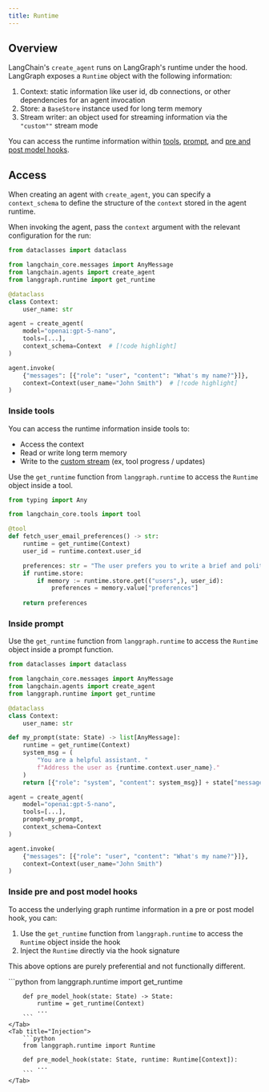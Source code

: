 ```yaml
---
title: Runtime
---
```



<AlphaCallout />

## Overview

LangChain's `create_agent` runs on LangGraph's runtime under the hood.
LangGraph exposes a `Runtime` object with the following information:

1. Context: static information like user id, db connections, or other dependencies for an agent invocation
2. Store: a `BaseStore` instance used for long term memory
3. Stream writer: an object used for streaming information via the `"custom""` stream mode

You can access the runtime information within [tools](#inside-tools), [prompt](#inside-prompt), and [pre and post model hooks](#inside-pre-and-post-model-hooks).

## Access

When creating an agent with `create_agent`, you can specify a `context_schema` to define
the structure of the `context` stored in the agent runtime.

When invoking the agent, pass the `context` argument with the relevant configuration for the run:

```python
from dataclasses import dataclass

from langchain_core.messages import AnyMessage
from langchain.agents import create_agent
from langgraph.runtime import get_runtime

@dataclass
class Context:
    user_name: str 

agent = create_agent(
    model="openai:gpt-5-nano",
    tools=[...],
    context_schema=Context  # [!code highlight]
)

agent.invoke(
    {"messages": [{"role": "user", "content": "What's my name?"}]}, 
    context=Context(user_name="John Smith")  # [!code highlight]
)
```

### Inside tools

You can access the runtime information inside tools to:

* Access the context
* Read or write long term memory
* Write to the [custom stream](/oss/langchain-streaming#custom-updates) (ex, tool progress / updates)

Use the `get_runtime` function from `langgraph.runtime` to access the `Runtime` object inside a tool.

```python
from typing import Any

from langchain_core.tools import tool

@tool
def fetch_user_email_preferences() -> str:
    runtime = get_runtime(Context)
    user_id = runtime.context.user_id

    preferences: str = "The user prefers you to write a brief and polite email."
    if runtime.store:
        if memory := runtime.store.get(("users",), user_id):
            preferences = memory.value["preferences"]
    
    return preferences
```

### Inside prompt

Use the `get_runtime` function from `langgraph.runtime` to access the `Runtime` object inside a prompt function.

```python
from dataclasses import dataclass

from langchain_core.messages import AnyMessage
from langchain.agents import create_agent
from langgraph.runtime import get_runtime

@dataclass
class Context:
    user_name: str

def my_prompt(state: State) -> list[AnyMessage]:
    runtime = get_runtime(Context)
    system_msg = (
        "You are a helpful assistant. "
        f"Address the user as {runtime.context.user_name}."
    )
    return [{"role": "system", "content": system_msg}] + state["messages"]

agent = create_agent(
    model="openai:gpt-5-nano",
    tools=[...],
    prompt=my_prompt,
    context_schema=Context
)

agent.invoke(
    {"messages": [{"role": "user", "content": "What's my name?"}]}, 
    context=Context(user_name="John Smith")
)
```

### Inside pre and post model hooks

To access the underlying graph runtime information in a pre or post model hook, you can:

1. Use the `get_runtime` function from `langgraph.runtime` to access the `Runtime` object inside the hook
2. Inject the `Runtime` directly via the hook signature

This above options are purely preferential and not functionally different.

<Tabs>
	<Tab title="Using get_runtime">
		```python
		from langgraph.runtime import get_runtime

		def pre_model_hook(state: State) -> State:
		    runtime = get_runtime(Context)
            ...
		```
	</Tab>
	<Tab title="Injection">
		```python
		from langgraph.runtime import Runtime

		def pre_model_hook(state: State, runtime: Runtime[Context]):
		    ...
		```
	</Tab>
</Tabs>

